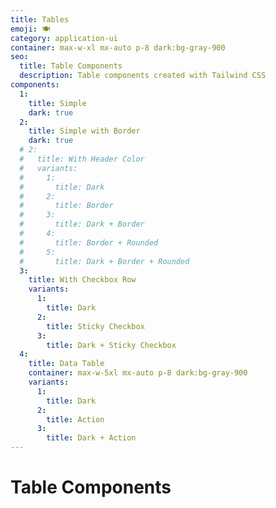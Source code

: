 ```yaml
---
title: Tables
emoji: 🍽
category: application-ui
container: max-w-xl mx-auto p-8 dark:bg-gray-900
seo:
  title: Table Components
  description: Table components created with Tailwind CSS
components:
  1:
    title: Simple
    dark: true
  2:
    title: Simple with Border
    dark: true
  # 2:
  #   title: With Header Color
  #   variants:
  #     1:
  #       title: Dark
  #     2:
  #       title: Border
  #     3:
  #       title: Dark + Border
  #     4:
  #       title: Border + Rounded
  #     5:
  #       title: Dark + Border + Rounded
  3:
    title: With Checkbox Row
    variants:
      1:
        title: Dark
      2:
        title: Sticky Checkbox
      3:
        title: Dark + Sticky Checkbox
  4:
    title: Data Table
    container: max-w-5xl mx-auto p-8 dark:bg-gray-900
    variants:
      1:
        title: Dark
      2:
        title: Action
      3:
        title: Dark + Action
---
```


# Table Components

<List
  componentsData={componentsArray}
  componentContainer={componentContainer}
/>
